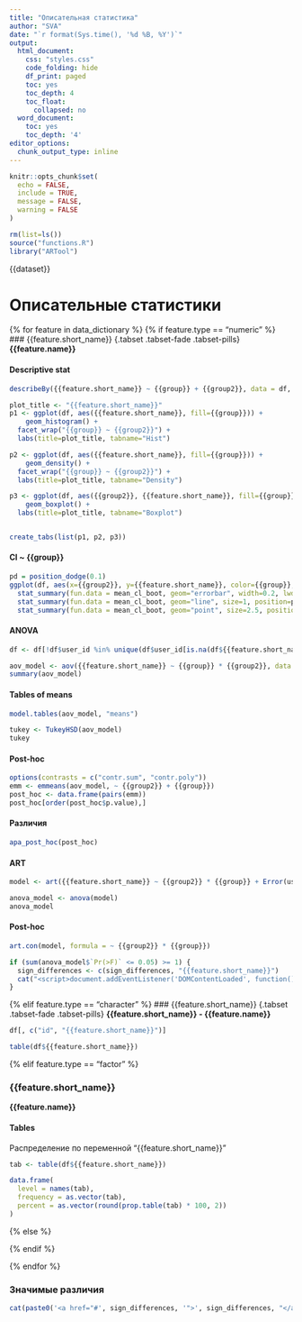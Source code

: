 ```yaml
---
title: "Описательная статистика"
author: "SVA"
date: "`r format(Sys.time(), '%d %B, %Y')`"
output:
  html_document:
    css: "styles.css"
    code_folding: hide
    df_print: paged
    toc: yes
    toc_depth: 4
    toc_float:
      collapsed: no
  word_document:
    toc: yes
    toc_depth: '4'
editor_options:
  chunk_output_type: inline
---
```


```r
knitr::opts_chunk$set(
  echo = FALSE,
  include = TRUE,
  message = FALSE, 
  warning = FALSE
)

rm(list=ls())
source("functions.R")
library("ARTool")
```
<script>
function addClassToTitle(containerId, className) {
  // Находим контейнер по id
  var container = document.getElementById(containerId);
  if (!container) {
    console.warn('Контейнер с id "' + containerId + '" не найден.');
    return;
  }

  // Добавляем класс к найденному h3
  container.classList.add(className);
}
</script>


{{dataset}}


# Описательные статистики
{% for feature in data_dictionary %}
{% if feature.type == "numeric" %}
### {{feature.short_name}} {.tabset .tabset-fade .tabset-pills}
**{{feature.name}}**

#### Descriptive stat

```r
describeBy({{feature.short_name}} ~ {{group}} + {{group2}}, data = df, quant = c(0.25, 0.75), mat = T)
```


```r
plot_title <- "{{feature.short_name}}"
p1 <- ggplot(df, aes({{feature.short_name}}, fill={{group}})) + 
    geom_histogram() + 
  facet_wrap("{{group}} ~ {{group2}}") +
  labs(title=plot_title, tabname="Hist")

p2 <- ggplot(df, aes({{feature.short_name}}, fill={{group}})) + 
    geom_density() + 
  facet_wrap("{{group}} ~ {{group2}}") +
  labs(title=plot_title, tabname="Density")

p3 <- ggplot(df, aes({{group2}}, {{feature.short_name}}, fill={{group}})) + 
    geom_boxplot() +
  labs(title=plot_title, tabname="Boxplot")


create_tabs(list(p1, p2, p3))
```



#### CI ~ {{group}}

```r
pd = position_dodge(0.1)
ggplot(df, aes(x={{group2}}, y={{feature.short_name}}, color={{group}}, group={{group}})) +
  stat_summary(fun.data = mean_cl_boot, geom="errorbar", width=0.2, lwd=0.8, position=pd) +
  stat_summary(fun.data = mean_cl_boot, geom="line", size=1, position=pd) +
  stat_summary(fun.data = mean_cl_boot, geom="point", size=2.5, position = pd, pch = 15)

```


#### ANOVA

```r
df <- df[!df$user_id %in% unique(df$user_id[is.na(df${{feature.short_name}})]), ]
```

```r
aov_model <- aov({{feature.short_name}} ~ {{group}} * {{group2}}, data = df)
summary(aov_model)
```

#### Tables of means
```r
model.tables(aov_model, "means")
```

```r
tukey <- TukeyHSD(aov_model)
tukey
```


#### Post-hoc
```r
options(contrasts = c("contr.sum", "contr.poly"))
emm <- emmeans(aov_model, ~ {{group2}} + {{group}})
post_hoc <- data.frame(pairs(emm))
post_hoc[order(post_hoc$p.value),]
```

#### Различия

```r
apa_post_hoc(post_hoc)
```

#### ART

```r
model <- art({{feature.short_name}} ~ {{group2}} * {{group}} + Error(user_id/{{group2}}), data = df)
```

```r
anova_model <- anova(model)
anova_model
```

#### Post-hoc
```r
art.con(model, formula = ~ {{group2}} * {{group}})
```

```r
if (sum(anova_model$`Pr(>F)` <= 0.05) >= 1) {
  sign_differences <- c(sign_differences, "{{feature.short_name}}")
  cat("<script>document.addEventListener('DOMContentLoaded', function() {addClassToTitle('{{feature.short_name}}', 'highlight');});</script>")
}

```



{% elif feature.type == "character" %}
### {{feature.short_name}} {.tabset .tabset-fade .tabset-pills}
**{{feature.short_name}} - {{feature.name}}**

```r
df[, c("id", "{{feature.short_name}}")]
```

```r
table(df${{feature.short_name}})
```

{% elif feature.type == "factor" %}

### {{feature.short_name}} {.tabset .tabset-fade .tabset-pills}
**{{feature.name}}**

#### Tables

Распределение по переменной "{{feature.short_name}}"

```r
tab <- table(df${{feature.short_name}})

data.frame(
  level = names(tab),
  frequency = as.vector(tab),
  percent = as.vector(round(prop.table(tab) * 100, 2))
)
```


{% else %}

{% endif %}

{% endfor %}


### Значимые различия
```r
cat(paste0('<a href="#', sign_differences, '">', sign_differences, "</a><br>"))
```


